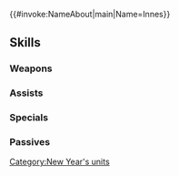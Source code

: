 {{#invoke:NameAbout|main|Name=Innes}}{{HeroPage Tabs}}
{{Hero Infobox
|Name=Innes
|Title=New Year's Aim
|WeaponType=Colorless Bow
|MoveType=Infantry
|Origin=Fire Emblem: The Sacred Stones
|Gender=Male
|actorEN=Xander Mobus
|actorJP=福山潤
|artist=Ｄd
|additionDate=December 27, 2024
|releaseDate=January 1, 2025
|cv1=7
|cv2=200100
|TagID=年明ヒーニアス
|InternalID=1190
|Properties=limited,tempest,specDisplay
|description=Prince of Frelia and Tana's brother. In an effort to continue to improve upon himself, he begins his training day one of the new year. Appears in Fire Emblem: The Sacred Stones.
}}
{{Stats Page
|Lv1HP=18|Lv1ATK=14|Lv1SPD=12|Lv1DEF=6|Lv1RES=4
|GRHP=50|GRATK=70|GRSPD=80|GRDEF=45|GRRES=75
}}
==Skills==
===Weapons===
{{Weapons Table
|weapon1=Iron Bow
|weapon1Default=1
|weapon1Unlock=1
|weapon2=Steel Bow
|weapon2Default=2
|weapon2Unlock=2
|weapon3=Snaking Bow
|weapon3Default=3
|weapon3Unlock=3
|weapon4=Snaking Bow+
|weapon4Default=5
|weapon4Unlock=5
}}
===Assists===
{{Assists Table}}
===Specials===
{{Specials Table
|special1=Chilling Wind
|special1Default=4
|special1Unlock=3
|special2=Glacies
|special2Unlock=4
}}
===Passives===
{{Passives Table
|passiveA1=Spd/Res Finish 1
|passiveA2=Spd/Res Finish 2
|passiveA3=Spd/Res Finish 3
|passiveA1Unlock=3
|passiveA2Unlock=4
|passiveA3Unlock=5
|passiveB1=Null Follow-Up 1
|passiveB2=Null Follow-Up 2
|passiveB3=Null Follow-Up 3
|passiveB1Unlock=1
|passiveB2Unlock=2
|passiveB3Unlock=4
}}
{{Heroes Navbox}}
[[Category:New Year's units]]